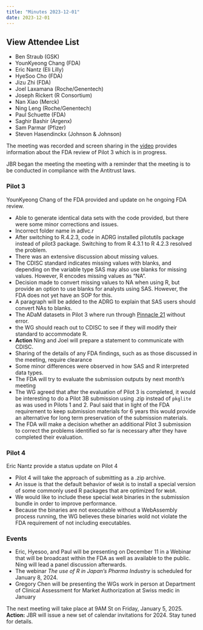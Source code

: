```yaml
---
title: "Minutes 2023-12-01"
date: 2023-12-01
---
```


::: {.callout-tip collapse="true"}
## View Attendee List

- Ben Straub (GSK)
- YounKyeong Chang (FDA)
- Eric Nantz (Eli Lilly)
- HyeSoo Cho (FDA)
- Jizu Zhi (FDA)
- Joel Laxamana (Roche/Genentech)
- Joseph Rickert (R Consortium)
- Nan Xiao (Merck)
- Ning Leng (Roche/Genentech)
- Paul Schuette (FDA)
- Saghir Bashir (Argenx)
- Sam Parmar (Pfizer)
- Steven Hasendinckx (Johnson & Johnson)
:::

The meeting was recorded and screen sharing in the [video](https://zoom.us/rec/share/rE68tBPpnjdwl0RhevCYKDzq-FA7Z0kla1dSbHixZXZ9jHzoe4Kud-6Mc3r4-PKd.25fRPYZYgN0MzxxU?startTime=1701450234000) provides information about the FDA review of Pilot 3 which is in progress.

JBR began the meeting the meeting with a reminder that the meeting is to be conducted in compliance with the Antitrust laws.

### Pilot 3

YounKyeong Chang of the FDA provided and update on he ongoing FDA review.

* Able to generate identical data sets with the code provided, but there were some minor corrections and issues.
 *  Incorrect folder name in adlvc.r
 *  After switching to R.4.2.3, code in ADRG installed pilotutils package instead of pilot3 package. Switching to from R 4.3.1 to R 4.2.3 resolved the problem.
* There was an extensive discussion about missing values.
 *  The CDISC standard indicates missing values with blanks, and depending on the variable type SAS may also use blanks for missing values. However, R encodes missing values as "NA".
 *  Decision made to convert missing values to NA when using R, but provide an option to use blanks for analysts using SAS. However, the FDA does not yet have an SOP for this.
 * A paragraph will be added to the ADRG to explain that SAS users should convert NAs to blanks.
 * The ADaM datasets in Pilot 3 where run through [Pinnacle 21](https://www.lexjansen.com/pharmasug/2019/DS/PharmaSUG-2019-DS-119.pdf) without error.
 * the WG should reach out to CDISC to see if they will modify their standard to accommodate R.
 * **Action** Ning and Joel will prepare a statement to communicate with CDISC.
 * Sharing of the details of any FDA findings, such as as those discussed in the meeting, require clearance
 * Some minor differences were observed in how SAS and R interpreted data types.
 * The FDA will try to evaluate the submission outputs by next month's meeting
 * The WG agreed that after the evaluation of Pilot 3 is completed, it would be interesting to do a Pilot 3B submission using .zip instead of `pkglite` as was used in Pilots 1 and 2. Paul said that in light of the FDA requirement to keep submission materials for 6 years this would provide an alternative for long term preservation of the submission materials.
* The FDA will make a decision whether an additional Pilot 3 submission to correct the problems identified so far is necessary after they have completed their evaluation.
 
### Pilot 4

Eric Nantz provide a status update on Pilot 4

* Pilot 4 will take the approach of submitting as a .zip archive.
* An issue is that the default behavior of `WebR` is to install a special version of some commonly used R packages that are optimized for `WebR`.
* We would like to include these special `WebR` binaries in the submission bundle in order to improve performance.
* Because the binaries are not executable without a WebAssembly process running, the WG believes these binaries wold not violate the FDA requirement of not including executables.

### Events

* Eric, Hyesoo, and Paul will be presenting on December 11 in a Webinar that will be broadcast within the FDA as well as available to the public. Ning will lead a panel discussion afterwards.
* The webinar *The use of R in Japan’s Pharma Industry* is scheduled for January 8, 2024.
* Gregory Chen will be presenting the WGs work in person at Department of Clinical Assessment for Market Authorization at Swiss medic in January

The next meeting will take place at 9AM St on Friday, January 5, 2025. **Action:** JBR will issue a new set of calendar invitations for 2024. Stay  tuned for details.
 